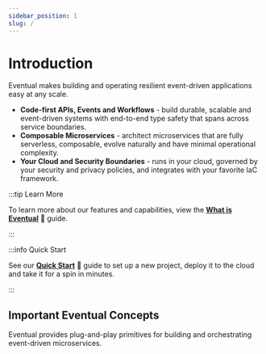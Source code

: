 ```yaml
---
sidebar_position: 1
slug: /
---
```


# Introduction

Eventual makes building and operating resilient event-driven applications easy at any scale.

- **Code-first APIs, Events and Workflows** - build durable, scalable and event-driven systems with end-to-end type safety that spans across service boundaries.
- **Composable Microservices** - architect microservices that are fully serverless, composable, evolve naturally and have minimal operational complexity.
- **Your Cloud and Security Boundaries** - runs in your cloud, governed by your security and privacy policies, and integrates with your favorite IaC framework.

:::tip Learn More

To learn more about our features and capabilities, view the **[What is Eventual](./learn/1-what-is-eventual.md)** 📖 guide.

:::

:::info Quick Start

See our **[Quick Start](./getting-started.mdx)** 🚀 guide to set up a new project, deploy it to the cloud and take it for a spin in minutes.

:::

## Important Eventual Concepts

Eventual provides plug-and-play primitives for building and orchestrating event-driven microservices.


<div className="row">
  <Card
    name="✅ Service"
    url="reference/service"
    description="A collection of composable APIs, Events, Workflows, and Activities for orchestrating a business domain."
  />
  <Card
    name="⚙️ Workflow"
    url="reference/workflow"
    description="Orchestrate business logic with asynchronous, durable long-running processes."
  />
  <Card
    name="🌐 REST APIs"
    url="reference/api"
    description="Create and expose your own RESTful APIs with a managed API Gateway."
  />
  <Card
    name="📣 Event"
    url="reference/event"
    description="Publish and subscribe Events to and from your Service. Process events internally or route them to other Services."
  />

  <Card
    name="🔌 Activity"
    url="reference/activity"
    description="Functions that encapsulate a single unit of work in a workflow to integrate with cloud resources and other APIs."
  />
  <Card
    name="🚥 Signal"
    url="reference/signal"
    description="A message sent to a running workflow execution to control its behavior."
  />
</div>
